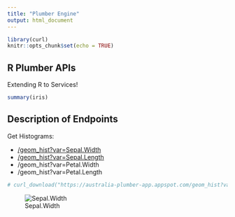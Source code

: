 ```yaml
---
title: "Plumber Engine"
output: html_document
---
```


```r
library(curl)
knitr::opts_chunk$set(echo = TRUE)
```

## R Plumber APIs

Extending R to Services!

```r
summary(iris)
```

## Description of Endpoints

Get Histograms:

* [/geom_hist?var=Sepal.Width](https://australia-plumber-app.appspot.com/geom_hist?var=Sepal.Width)
* [/geom_hist?var=Sepal.Length](https://australia-plumber-app.appspot.com/geom_hist?var=Sepal.Length) 
* /geom_hist?var=Petal.Width
* /geom_hist?var=Petal.Length

```r
# curl_download("https://australia-plumber-app.appspot.com/geom_hist?var=Sepal.Width", destfile = 'useR-nginx/www/geom-sepal-width.png')
```

![Sepal.Width](geom-sepal-width.png)

